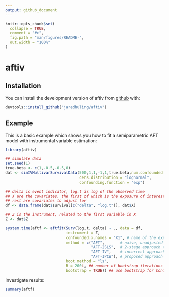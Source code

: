 ```yaml
---
output: github_document
---
```


<!-- README.md is generated from README.Rmd. Please edit that file -->

```r
knitr::opts_chunk$set(
  collapse = TRUE,
  comment = "#>",
  fig.path = "man/figures/README-",
  out.width = "100%"
)
```
# aftiv


## Installation

You can install the development version of aftiv from [github](https://github.com/jaredhuling/aftiv) with:

``` r
devtools::install_github("jaredhuling/aftiv")
```

## Example

This is a basic example which shows you how to fit a semiparametric AFT model with instrumental variable estimation:

```r
library(aftiv)
```

```r

## simulate data
set.seed(1)
true.beta <- c(1,-0.5,-0.5,0)
dat <- simIVMultivarSurvivalData(500,1,1,-1,1,true.beta,num.confounded = 1,
                                 cens.distribution = "lognormal",
                                 confounding.function = "exp")

## delta is event indicator, log.t is log of the observed time
## X are the covariates, the first of which is the exposure of interest, the 
## rest are covariates to adjust for
df <- data.frame(dat$survival[c("delta", "log.t")], dat$X)

## Z is the instrument, related to the first variable in X
Z <- dat$Z

system.time(aftf <- aftfit(Surv(log.t, delta) ~ ., data = df, 
                           instrument = Z, 
                           confounded.x.names = "X1", # name of the exposure of interest
                           method = c("AFT",       # naive, unadjusted (biased) estimator
                                      "AFT-2SLS",  # 2-stage approach that relies on IV model
                                      "AFT-IV",    # incorrect approach
                                      "AFT-IPCW"), # proposed approach of Huling, et al
                           boot.method = "ls", 
                           B = 200L, ## number of bootstrap iterations
                           bootstrap = TRUE)) ## use bootstrap for Conf Intervals


```

Investigate results:
```r
summary(aftf)
```

